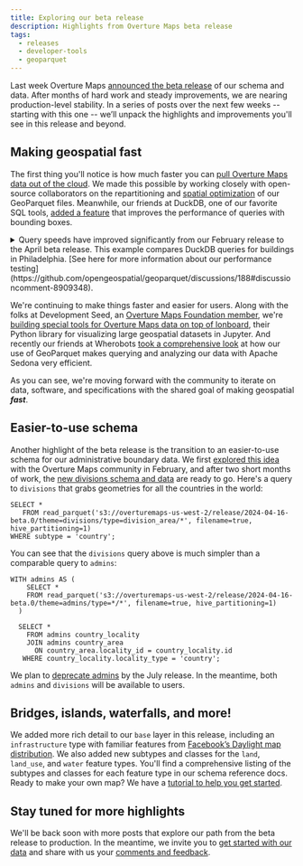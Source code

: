 ```yaml
---
title: Exploring our beta release
description: Highlights from Overture Maps beta release
tags:
  - releases
  - developer-tools
  - geoparquet
---
```


Last week Overture Maps [announced the beta release](https://overturemaps.org/overture-maps-foundation-releases-beta-of-its-first-open-map-dataset/) of our schema and data. After months of hard work and steady improvements, we are nearing production-level stability. In a series of posts over the next few weeks -- starting with this one -- we’ll unpack the highlights and improvements you'll see in this release and beyond. 

<!-- truncate -->

## Making geospatial fast
The first thing you'll notice is how much faster you can [pull Overture Maps data out of the cloud](https://docs.overturemaps.org/getting-data/locally/). We made this possible by working closely with open-source collaborators on the repartitioning and [spatial optimization](https://cloudnativegeo.org/blog/2024/03/coming-soon-geoparquet-1.1/) of our GeoParquet files. Meanwhile, our friends at DuckDB, one of our favorite SQL tools, [added a feature](https://github.com/duckdb/duckdb/pull/10314) that improves the performance of queries with bounding boxes.

<details>

<summary>Query speeds have improved significantly from our February release to the April beta release. This example compares DuckDB queries for buildings in Philadelphia. [See here for more information about our performance testing](https://github.com/opengeospatial/geoparquet/discussions/188#discussioncomment-8909348).</summary>

    <Tabs>
        <TabItem value="february" label="2024-02-15-alpha.0 release" default>
            ```
            SELECT 
            *
            FROM 
                read_parquet('s3://overturemaps-us-west-2/release/2024-02-15-alpha.0/theme=buildings/type=building/*', filename=true, hive_partitioning=1)
            WHERE 
                bbox.minx > -75.60154
                AND bbox.maxx < -74.955763
                AND bbox.miny > 39.867004
                AND bbox.maxy < 40.137992;
            ```
            820,915 buildings   
            ~120s
        </TabItem>

    
        <TabItem value="april" label="2024-04-16-beta.0 release" default>
            ```
            SELECT 
            *
            FROM   
                read_parquet('s3://overturemaps-us-west-2/release/2024-04-16-beta.0/theme=buildings/type=building/*', filename=true, hive_partitioning=1)
            WHERE 
                bbox.xmin > -75.60154
                AND bbox.xmax < -74.955763
                AND bbox.ymin > 39.867004
                AND bbox.ymax < 40.137992
            ```
            852,487 buildings    
            ~25s
        </TabItem>
    </Tabs>
</details>

We're continuing to make things faster and easier for users. Along with the folks at Development Seed, an [Overture Maps Foundation member](https://overturemaps.org/about/members/), we're [building special tools for Overture Maps data on top of lonboard](https://developmentseed.org/lonboard/latest/examples/overture-maps/), their Python library for visualizing large geospatial datasets in Jupyter. And recently our friends at Wherobots [took a comprehensive look](https://wherobots.com/overture-maps-data-cloud-native-geoparquet-apache-sedona/) at how our use of GeoParquet makes querying and analyzing our data with Apache Sedona very efficient. 

As you can see, we're moving forward with the community to iterate on data, software, and specifications with the shared goal of making geospatial **_fast_**.

## Easier-to-use schema
Another highlight of the beta release is the transition to an easier-to-use schema for our administrative boundary data. We first [explored this idea](https://github.com/OvertureMaps/schema/discussions/117) with the Overture Maps community in February, and after two short months of work, the [new divisions schema and data](https://docs.overturemaps.org/guides/divisions/) are ready to go. Here's a query to `divisions` that grabs geometries for all the countries in the world:

```
SELECT *
   FROM read_parquet('s3://overturemaps-us-west-2/release/2024-04-16-beta.0/theme=divisions/type=division_area/*', filename=true, hive_partitioning=1)
WHERE subtype = 'country';
```
 
 You can see that the `divisions` query above is much simpler than a comparable query to `admins`:


```
WITH admins AS (
    SELECT *
    FROM read_parquet('s3://overturemaps-us-west-2/release/2024-04-16-beta.0/theme=admins/type=*/*', filename=true, hive_partitioning=1)
  )

  SELECT *
    FROM admins country_locality
    JOIN admins country_area
      ON country_area.locality_id = country_locality.id
   WHERE country_locality.locality_type = 'country';

```    

We plan to [deprecate admins](https://docs.overturemaps.org/release-notes/) by the July release. In the meantime, both `admins` and `divisions` will be available to users. 

## Bridges, islands, waterfalls, and more!
We added more rich detail to our `base` layer in this release, including an `infrastructure` type with familiar features from [Facebook’s Daylight map distribution](https://daylightmap.org/). We also added new subtypes and classes for the `land`, `land_use`, and `water` feature types. You'll find a comprehensive listing of the subtypes and classes for each feature type in our schema reference docs. Ready to make your own map? We have a [tutorial to help you get started](https://docs.overturemaps.org/examples/build-a-map/#13/47.6/-122.33/0/45).
  
## Stay tuned for more highlights
We'll be back soon with more posts that explore our path from the beta release to production. In the meantime, we invite you to [get started with our data](https://docs.overturemaps.org/getting-data/) and share with us your [comments and feedback](https://github.com/OvertureMaps/data/discussions). 


